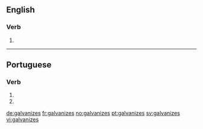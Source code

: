 ==English==

===Verb===
{{head|en}}

# {{en-third-person singular of|galvanize}}

----

==Portuguese==

===Verb===
{{pt-verb-form}}

# {{conjugation of|galvanizar||2|s|present|subjunctive|lang=pt}}
# {{conjugation of|galvanizar||2|s|negative|imperative|lang=pt}}

[[de:galvanizes]]
[[fr:galvanizes]]
[[no:galvanizes]]
[[pt:galvanizes]]
[[sv:galvanizes]]
[[vi:galvanizes]]